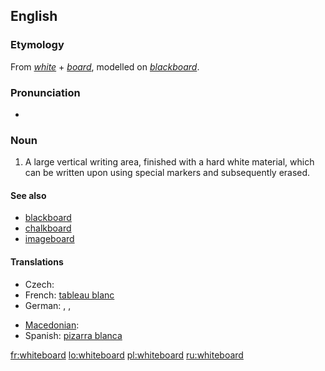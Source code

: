 ==English==
{{wikipedia}}

===Etymology===
From ''[[white]]'' + ''[[board]]'', modelled on ''[[blackboard]]''.

===Pronunciation===
* {{IPA|/ˈwaɪtbɔːd/}}

===Noun===
{{en-noun}}

# A large vertical writing area, finished with a hard white material, which can be written upon using special markers and subsequently erased.

====See also====
* [[blackboard]]
* [[chalkboard]]
* [[imageboard]]

====Translations====
{{trans-top|large vertical writing area}}
* Czech: {{t-|cs|bílá tabule|f}}
* French: [[tableau blanc]] {{m}}
* German: {{t+|de|Tafel|f}}, {{t|de|Weißwandtafel|f}}, {{t|de|Whiteboard|n}}
{{trans-mid}}
* [[Macedonian]]: {{t|mk|бела табла|f|tr=béla tábla|sc=Cyrl|xs=Macedonian}}
* Spanish: [[pizarra blanca]] {{f}}
{{trans-bottom}}

[[fr:whiteboard]]
[[lo:whiteboard]]
[[pl:whiteboard]]
[[ru:whiteboard]]